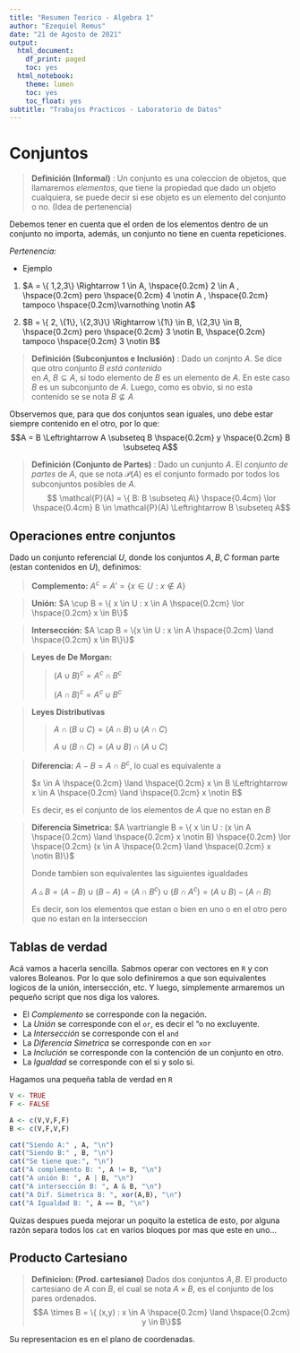 ```yaml
---
title: "Resumen Teorico - Algebra 1"
author: "Ezequiel Remus"
date: "21 de Agosto de 2021"
output:
  html_document:
    df_print: paged
    toc: yes
  html_notebook:
    theme: lumen
    toc: yes
    toc_float: yes
subtitle: "Trabajos Practicos - Laboratorio de Datos"
---
```


# Conjuntos

> **Definición (Informal)** : Un conjunto es una coleccion de objetos, que llamaremos 
> $elementos$, que tiene la propiedad que dado un objeto cualquiera, se puede decir 
> si ese objeto es un elemento del conjunto o no. (Idea de pertenencia)

Debemos tener en cuenta que el orden de los elementos dentro de un conjunto no importa, además, un conjunto no tiene en cuenta repeticiones.

*Pertenencia:*
  
  - Ejemplo
  
 1. $A = \{ 1,2,3\} \Rightarrow 1 \in A, \hspace{0.2cm} 2 \in A , \hspace{0.2cm} pero  \hspace{0.2cm} 4 \notin A , \hspace{0.2cm} tampoco  \hspace{0.2cm}\varnothing \notin A$

 2. $B = \{ 2, \{1\}, \{2,3\}\} \Rightarrow \{1\} \in B, \{2,3\} \in B, \hspace{0.2cm} pero \hspace{0.2cm} 3 \notin B, \hspace{0.2cm} tampoco  \hspace{0.2cm} 3 \notin B$ 

> **Definición (Subconjuntos e Inclusión)** :
> Dado un conjnto $A$. Se dice que otro conjunto $B$ $\textit{está contenido}$  
> en $A$, $B \subseteq A$, si todo elemento de $B$ es un elemento de $A$. En este 
> caso $B$ es un subconjunto de $A$. Luego, como es obvio, si no esta contenido se
> se nota $B \nsubseteq A$

Observemos que, para que dos conjuntos sean iguales, uno debe estar siempre contenido en el otro, por lo que:
$$A = B \Leftrightarrow A \subseteq B \hspace{0.2cm} y \hspace{0.2cm} B \subseteq A$$

> **Definición (Conjunto de Partes)** :
> Dado un cunjunto $A$. El *conjunto de partes* de $A$, que se nota $\mathcal{P}(A)$
> es el conjunto formado por todos los subconjuntos posibles de $A$.
> $$ \mathcal{P}(A) = \{ B: B \subseteq A\} \hspace{0.4cm} \lor \hspace{0.4cm} B \in \mathcal{P}(A) \Leftrightarrow  B \subseteq A$$

## Operaciones entre conjuntos

Dado un conjunto referencial $U$, donde los conjuntos $A,B,C$ forman parte (estan contenidos en $U$), definimos:

> **Complemento:** $A^c = A' = \{x \in U : x \notin A\}$

> **Unión:** $A \cup B = \{ x \in U : x \in A \hspace{0.2cm} \lor \hspace{0.2cm} x \in B\}$

> **Intersección:** $A \cap B = \{x \in U : x \in A \hspace{0.2cm} \land \hspace{0.2cm} x \in B\}\}$

> **Leyes de De Morgan:**
>
>> $(A \cup B)^c = A^c \cap B^c$
>>
>> $(A \cap B)^c = A^c \cup B^c$

> **Leyes Distributivas**
>
>> $A \cap (B \cup C) = (A \cap B) \cup (A \cap C)$
>>
>> $A \cup (B \cap C) = (A \cup B) \cap (A \cup C)$

> **Diferencia:**  $A - B = A \cap B^c$, lo cual es equivalente a
>
> $x \in A  \hspace{0.2cm} \land \hspace{0.2cm} x \in B \Leftrightarrow x \in A \hspace{0.2cm} \land \hspace{0.2cm} x \notin B$
>
> Es decir, es el conjunto de los elementos de $A$ que no estan en $B$

> **Diferencia Simetrica:** $A \vartriangle B = \{ x \in U : (x \in A \hspace{0.2cm} \land \hspace{0.2cm} x \notin B) \hspace{0.2cm} \lor \hspace{0.2cm} (x \in A \hspace{0.2cm} \land \hspace{0.2cm} x \notin B)\}$
>
> Donde tambien son equivalentes las siguientes igualdades
>
> $A \vartriangle B = (A-B) \cup (B-A) = (A \cap B^c) \cup (B \cap A^c) = (A \cup B) - (A \cap B)$
>
> Es decir, son los elementos que estan o bien en uno o en el otro pero que no estan en la interseccion

## Tablas de verdad

Acá vamos a hacerla sencilla. Sabmos operar con vectores en `R` y con valores Boleanos.
Por lo que solo definiremos a que son equivalentes logicos de la unión, intersección, etc. 
Y luego, simplemente armaremos un pequeño script que nos diga los valores.

- El *Complemento* se corresponde con la negación.
- La *Unión* se corresponde con el `or`, es decir el "o no excluyente. 
- La *Intersección* se corresponde con el `and`
- La *Diferencia Simetrica* se corresponde con en `xor`
- La *Inclución* se corresponde con la contención de un conjunto en otro.
- La *Igualdad* se corresponde con el si y solo si.

Hagamos una pequeña tabla de verdad en `R`

```r
V <- TRUE
F <- FALSE

A <- c(V,V,F,F)
B <- c(V,F,V,F)

cat("Siendo A:" , A, "\n")
cat("Siendo B:" , B, "\n")
cat("Se tiene que:", "\n")
cat("A complemento B: ", A != B, "\n")
cat("A unión B: ", A | B, "\n")
cat("A intersección B: ", A & B, "\n")
cat("A Dif. Simetrica B: ", xor(A,B), "\n")
cat("A Igualdad B: ", A == B, "\n")
```
Quizas despues pueda mejorar un poquito la estetica de esto, por alguna razón separa todos los `cat` en varios bloques por mas que este en uno...

## Producto Cartesiano

> **Definicion: (Prod. cartesiano)** Dados dos conjuntos $A, B$. El producto cartesiano de $A$ con $B$, el cual se nota $A \times B$, es el conjunto de los pares ordenados.
> $$A \times B = \{ (x,y) : x \in A \hspace{0.2cm} \land \hspace{0.2cm} y \in B\}$$

Su representacion es en el plano de coordenadas.


